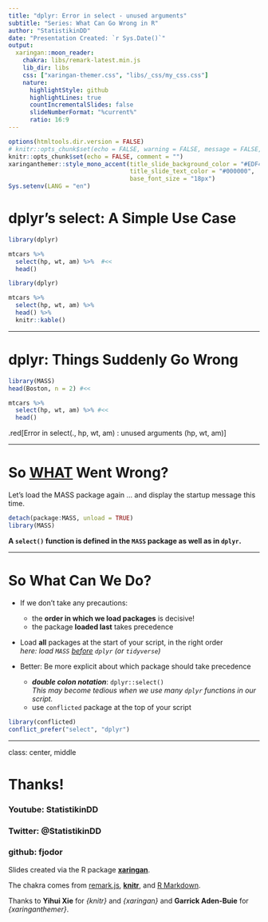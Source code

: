 ```yaml
---
title: "dplyr: Error in select - unused arguments"
subtitle: "Series: What Can Go Wrong in R"
author: "StatistikinDD"
date: "Presentation Created: `r Sys.Date()`"
output:
  xaringan::moon_reader:
    chakra: libs/remark-latest.min.js
    lib_dir: libs
    css: ["xaringan-themer.css", "libs/_css/my_css.css"]
    nature:
      highlightStyle: github
      highlightLines: true
      countIncrementalSlides: false
      slideNumberFormat: "%current%"
      ratio: 16:9
---
```


```r

options(htmltools.dir.version = FALSE)
# knitr::opts_chunk$set(echo = FALSE, warning = FALSE, message = FALSE, comment = "")
knitr::opts_chunk$set(echo = FALSE, comment = "")
xaringanthemer::style_mono_accent(title_slide_background_color = "#EDF4FB",
                                  title_slide_text_color = "#000000",
                                  base_font_size = "18px")
Sys.setenv(LANG = "en")
```

# dplyr's select: A Simple Use Case

```r
library(dplyr)

mtcars %>% 
  select(hp, wt, am) %>%  #<<
  head()
```

```r
library(dplyr)

mtcars %>% 
  select(hp, wt, am) %>% 
  head() %>% 
  knitr::kable()

```

---

# dplyr: Things Suddenly Go Wrong

```r

library(MASS)
head(Boston, n = 2) #<<
```

```r
mtcars %>% 
  select(hp, wt, am) %>% #<<
  head()
```

.red[Error in select(., hp, wt, am) : unused arguments (hp, wt, am)]

---

# So <u>WHAT</u> Went Wrong?

Let's load the MASS package again ... and display the startup message this time.

```r
detach(package:MASS, unload = TRUE)
library(MASS)
```

**A `select()` function is defined in the `MASS` package as well as in `dplyr`.**

---

# So What Can We Do?

* If we don't take any precautions:
  + the **order in which we load packages** is decisive!
  + the package **loaded last** takes precedence

* Load **all** packages at the start of your script, in the right order  
  *here: load `MASS` <u>before</u> `dplyr` (or `tidyverse`)*

* Better: Be more explicit about which package should take precedence
  + ***double colon notation***: `dplyr::select()`  
  *This may become tedious when we use many `dplyr` functions in our script.*
  + use `conflicted` package at the top of your script
  
```r
library(conflicted)
conflict_prefer("select", "dplyr")
```

---

class: center, middle

# Thanks!

### Youtube: StatistikinDD

### Twitter: @StatistikinDD

### github: fjodor

Slides created via the R package [**xaringan**](https://github.com/yihui/xaringan).

The chakra comes from [remark.js](https://remarkjs.com), [**knitr**](https://yihui.org/knitr), and [R Markdown](https://rmarkdown.rstudio.com).

Thanks to **Yihui Xie** for *{knitr}* and *{xaringan}* and **Garrick Aden-Buie** for *{xaringanthemer}*.
